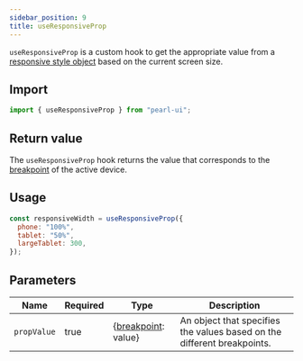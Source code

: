 ```yaml
---
sidebar_position: 9
title: useResponsiveProp
---
```


`useResponsiveProp` is a custom hook to get the appropriate value from a [responsive style object](../core-features/responsivity) based on the current screen size.

## Import

```js
import { useResponsiveProp } from "pearl-ui";
```

## Return value

The `useResponsiveProp` hook returns the value that corresponds to the [breakpoint](../theming/default-theme#breakpoints) of the active device.

## Usage

```js
const responsiveWidth = useResponsiveProp({
  phone: "100%",
  tablet: "50%",
  largeTablet: 300,
});
```

## Parameters

| Name        | Required | Type                                                                      | Description                                                             |
| ----------- | -------- | ------------------------------------------------------------------------- | ----------------------------------------------------------------------- |
| `propValue` | true     | <t>{[breakpoint](../theming/default-theme#breakpoints): <t>value</t>}</t> | An object that specifies the values based on the different breakpoints. |

